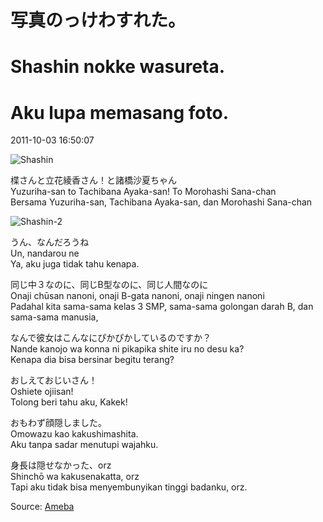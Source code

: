# 写真のっけわすれた。  
# Shashin nokke wasureta.  
# Aku lupa memasang foto.

2011-10-03 16:50:07  

![Shashin](./Shashin.jpg)

楪さんと立花綾香さん！と諸橋沙夏ちゃん  
Yuzuriha-san to Tachibana Ayaka-san! To Morohashi Sana-chan  
Bersama Yuzuriha-san, Tachibana Ayaka-san, dan Morohashi Sana-chan

![Shashin-2](./Shashin-2.jpg)

うん、なんだろうね  
Un, nandarou ne  
Ya, aku juga tidak tahu kenapa.

同じ中３なのに、同じB型なのに、同じ人間なのに  
Onaji chūsan nanoni, onaji B-gata nanoni, onaji ningen nanoni  
Padahal kita sama-sama kelas 3 SMP, sama-sama golongan darah B, dan sama-sama manusia,

なんで彼女はこんなにぴかぴかしているのですか？  
Nande kanojo wa konna ni pikapika shite iru no desu ka?  
Kenapa dia bisa bersinar begitu terang?

おしえておじいさん！  
Oshiete ojiisan!  
Tolong beri tahu aku, Kakek!

おもわず顔隠しました。  
Omowazu kao kakushimashita.  
Aku tanpa sadar menutupi wajahku.

身長は隠せなかった、orz  
Shinchō wa kakusenakatta, orz  
Tapi aku tidak bisa menyembunyikan tinggi badanku, orz.

Source: [Ameba](https://ameblo.jp/arihara6/entry-11037139025.html)